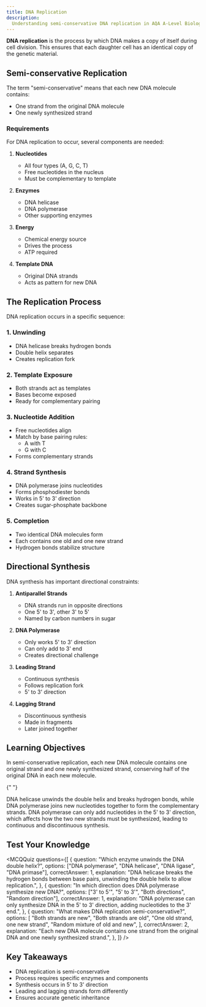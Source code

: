 ```yaml
---
title: DNA Replication
description:
  Understanding semi-conservative DNA replication in AQA A-Level Biology
---
```


**DNA replication** is the process by which DNA makes a copy of itself during
cell division. This ensures that each daughter cell has an identical copy of the
genetic material.

<PDFViewer fileId="1roh-GlizWBA_iMP6xm_k_te6B2JoHYWG" pageNumber={1} />

## Semi-conservative Replication

The term "semi-conservative" means that each new DNA molecule contains:

- One strand from the original DNA molecule
- One newly synthesized strand

### Requirements

For DNA replication to occur, several components are needed:

1. **Nucleotides**

   - All four types (A, G, C, T)
   - Free nucleotides in the nucleus
   - Must be complementary to template

2. **Enzymes**

   - DNA helicase
   - DNA polymerase
   - Other supporting enzymes

3. **Energy**

   - Chemical energy source
   - Drives the process
   - ATP required

4. **Template DNA**
   - Original DNA strands
   - Acts as pattern for new DNA

## The Replication Process

DNA replication occurs in a specific sequence:

### 1. Unwinding

- DNA helicase breaks hydrogen bonds
- Double helix separates
- Creates replication fork

### 2. Template Exposure

- Both strands act as templates
- Bases become exposed
- Ready for complementary pairing

### 3. Nucleotide Addition

- Free nucleotides align
- Match by base pairing rules:
  - A with T
  - G with C
- Forms complementary strands

### 4. Strand Synthesis

- DNA polymerase joins nucleotides
- Forms phosphodiester bonds
- Works in 5' to 3' direction
- Creates sugar-phosphate backbone

### 5. Completion

- Two identical DNA molecules form
- Each contains one old and one new strand
- Hydrogen bonds stabilize structure

## Directional Synthesis

DNA synthesis has important directional constraints:

1. **Antiparallel Strands**

   - DNA strands run in opposite directions
   - One 5' to 3', other 3' to 5'
   - Named by carbon numbers in sugar

2. **DNA Polymerase**

   - Only works 5' to 3' direction
   - Can only add to 3' end
   - Creates directional challenge

3. **Leading Strand**

   - Continuous synthesis
   - Follows replication fork
   - 5' to 3' direction

4. **Lagging Strand**
   - Discontinuous synthesis
   - Made in fragments
   - Later joined together

## Learning Objectives

<Accordions>
  <Accordion title="Why is DNA replication called semi-conservative?">
    In semi-conservative replication, each new DNA molecule contains one original strand and one newly synthesized strand, conserving half of the original DNA in each new molecule.
  </Accordion>

{" "}

<Accordion title="What are the key enzymes in DNA replication?">
  DNA helicase unwinds the double helix and breaks hydrogen bonds, while DNA
  polymerase joins new nucleotides together to form the complementary strands.
</Accordion>

  <Accordion title="Why is the direction of synthesis important?">
    DNA polymerase can only add nucleotides in the 5' to 3' direction, which affects how the two new strands must be synthesized, leading to continuous and discontinuous synthesis.
  </Accordion>
</Accordions>

## Test Your Knowledge

<MCQQuiz
  questions={[
    {
      question: "Which enzyme unwinds the DNA double helix?",
      options: ["DNA polymerase", "DNA helicase", "DNA ligase", "DNA primase"],
      correctAnswer: 1,
      explanation:
        "DNA helicase breaks the hydrogen bonds between base pairs, unwinding the double helix to allow replication.",
    },
    {
      question: "In which direction does DNA polymerase synthesize new DNA?",
      options: ["3' to 5'", "5' to 3'", "Both directions", "Random direction"],
      correctAnswer: 1,
      explanation:
        "DNA polymerase can only synthesize DNA in the 5' to 3' direction, adding nucleotides to the 3' end.",
    },
    {
      question: "What makes DNA replication semi-conservative?",
      options: [
        "Both strands are new",
        "Both strands are old",
        "One old strand, one new strand",
        "Random mixture of old and new",
      ],
      correctAnswer: 2,
      explanation:
        "Each new DNA molecule contains one strand from the original DNA and one newly synthesized strand.",
    },
  ]}
/>

## Key Takeaways

- DNA replication is semi-conservative
- Process requires specific enzymes and components
- Synthesis occurs in 5' to 3' direction
- Leading and lagging strands form differently
- Ensures accurate genetic inheritance
